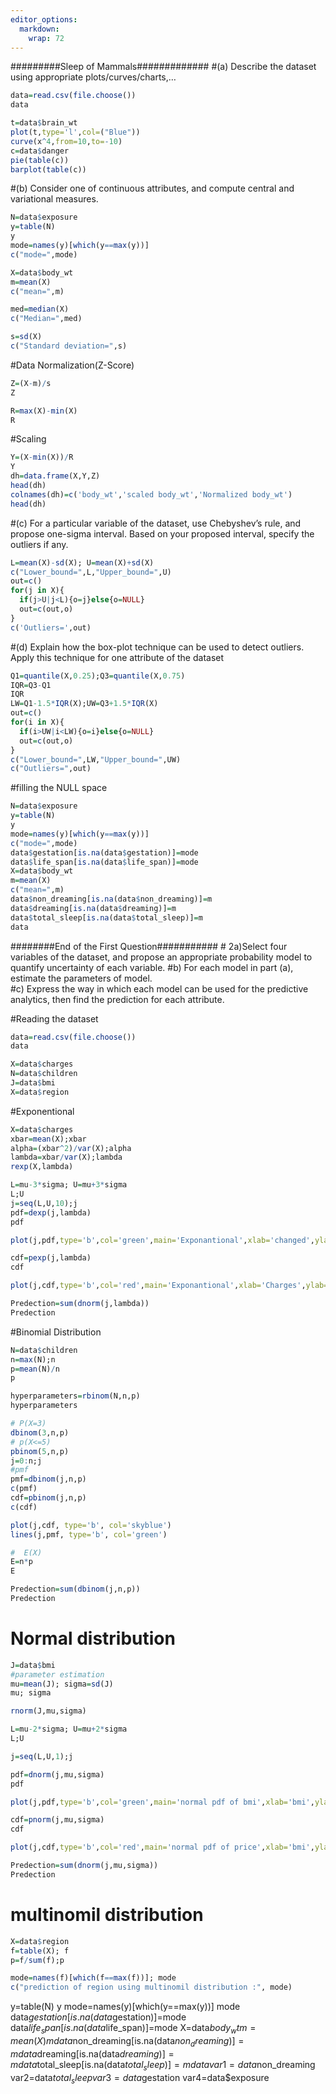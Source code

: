 ```yaml
---
editor_options: 
  markdown: 
    wrap: 72
---
```


#########Sleep of Mammals############# 
#(a) Describe the dataset using appropriate plots/curves/charts,...

```r
data=read.csv(file.choose())
data

```

```r
t=data$brain_wt
plot(t,type='l',col=("Blue"))
curve(x^4,from=10,to=-10)
c=data$danger
pie(table(c))
barplot(table(c))

```

\#(b) Consider one of continuous attributes, and compute central and
variational measures.

```r
N=data$exposure
y=table(N)
y
mode=names(y)[which(y==max(y))]
c("mode=",mode)

```

```r

X=data$body_wt
m=mean(X)
c("mean=",m)


```

```r
med=median(X)
c("Median=",med)

```

```r
s=sd(X)
c("Standard deviation=",s)

```

#Data Normalization(Z-Score)

```r
Z=(X-m)/s
Z

```

```r
R=max(X)-min(X)
R

```

#Scaling

```r
Y=(X-min(X))/R
Y
dh=data.frame(X,Y,Z)
head(dh)
colnames(dh)=c('body_wt','scaled body_wt','Normalized body_wt')
head(dh)
```

\#(c) For a particular variable of the dataset, use Chebyshev's rule,
and propose one-sigma interval. Based on your proposed interval, specify
the outliers if any.

```r
L=mean(X)-sd(X); U=mean(X)+sd(X)
c("Lower_bound=",L,"Upper_bound=",U)
out=c()
for(j in X){
  if(j>U|j<L){o=j}else{o=NULL}
  out=c(out,o)
}
c('Outliers=',out)
```

\#(d) Explain how the box-plot technique can be used to detect outliers.
Apply this technique for one attribute of the dataset

```r
Q1=quantile(X,0.25);Q3=quantile(X,0.75)
IQR=Q3-Q1
IQR
LW=Q1-1.5*IQR(X);UW=Q3+1.5*IQR(X)
out=c()
for(i in X){
  if(i>UW|i<LW){o=i}else{o=NULL}
  out=c(out,o)
}
c("Lower_bound=",LW,"Upper_bound=",UW)
c("Outliers=",out)
```

#filling the NULL space

```r
N=data$exposure
y=table(N)
y
mode=names(y)[which(y==max(y))]
c("mode=",mode)
data$gestation[is.na(data$gestation)]=mode
data$life_span[is.na(data$life_span)]=mode
X=data$body_wt
m=mean(X)
c("mean=",m)
data$non_dreaming[is.na(data$non_dreaming)]=m
data$dreaming[is.na(data$dreaming)]=m
data$total_sleep[is.na(data$total_sleep)]=m
data
```

########End of the First Question###########
#    2a)Select four variables of the dataset, and propose an appropriate probability model to quantify uncertainty of each variable. 
#b)	 For each model in part (a), estimate the parameters of model.     
#c)	Express the way in which each model can be used for the predictive analytics, then find the prediction for each attribute.                              

#Reading the dataset
```r
data=read.csv(file.choose())
data

```

```r
X=data$charges
N=data$children
J=data$bmi
X=data$region
```


#Exponentional
```r
X=data$charges
xbar=mean(X);xbar
alpha=(xbar^2)/var(X);alpha
lambda=xbar/var(X);lambda
rexp(X,lambda)
```
```r
L=mu-3*sigma; U=mu+3*sigma
L;U
j=seq(L,U,10);j
pdf=dexp(j,lambda)
pdf
```

```r
plot(j,pdf,type='b',col='green',main='Exponantional',xlab='changed',ylab='prob density function')
```

```r
cdf=pexp(j,lambda)
cdf

```

```r
plot(j,cdf,type='b',col='red',main='Exponantional',xlab='Charges',ylab='cumulative distribution function')
```

```r
Predection=sum(dnorm(j,lambda))
Predection
```

#Binomial Distribution
```r
N=data$children
n=max(N);n
p=mean(N)/n
p
```

```r
hyperparameters=rbinom(N,n,p)
hyperparameters
```


```r
# P(X=3)
dbinom(3,n,p)
# p(X<=5)
pbinom(5,n,p)
j=0:n;j
#pmf
pmf=dbinom(j,n,p)
c(pmf)
cdf=pbinom(j,n,p)
c(cdf)
```
```r
plot(j,cdf, type='b', col='skyblue')
lines(j,pmf, type='b', col='green')
```

```r
#  E(X)
E=n*p
E
```

```r
Predection=sum(dbinom(j,n,p))
Predection
```
#  Normal distribution
```r
J=data$bmi
#parameter estimation
mu=mean(J); sigma=sd(J)
mu; sigma
```

```r
rnorm(J,mu,sigma)
```

```r
L=mu-2*sigma; U=mu+2*sigma
L;U
```

```r
j=seq(L,U,1);j
```

```r
pdf=dnorm(j,mu,sigma)
pdf

```

```r
plot(j,pdf,type='b',col='green',main='normal pdf of bmi',xlab='bmi',ylab='prob density function')
```

```r
cdf=pnorm(j,mu,sigma)
cdf

```

```r
plot(j,cdf,type='b',col='red',main='normal pdf of price',xlab='bmi',ylab='cumulative distribution function')
```

```r
Predection=sum(dnorm(j,mu,sigma))
Predection

```
# multinomil distribution 
```r
X=data$region
f=table(X); f
p=f/sum(f);p 
```

```r
mode=names(f)[which(f==max(f))]; mode
c("prediction of region using multinomil distribution :", mode)
```




y=table(N)
y
mode=names(y)[which(y==max(y))]
mode
data$gestation[is.na(data$gestation)]=mode
data$life_span[is.na(data$life_span)]=mode
X=data$body_wt
m=mean(X)
m
data$non_dreaming[is.na(data$non_dreaming)]=m
data$dreaming[is.na(data$dreaming)]=m
data$total_sleep[is.na(data$total_sleep)]=m
data
var1=data$non_dreaming
var2=data$total_sleep
var3=data$gestation
var4=data$exposure